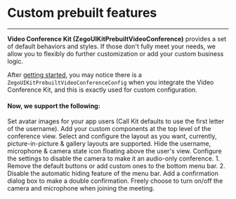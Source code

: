 # Custom prebuilt features

---

**Video Conference Kit (ZegoUIKitPrebuiltVideoConference)** provides a set of default behaviors and styles. If those don't fully meet your needs, we allow you to flexibly do further customization or add your custom business logic.

After [getting started](../02-Quick%20start.mdx), you may notice there is a `ZegoUIKitPrebuiltVideoConferenceConfig` when you integrate the Video Conference Kit, and this is exactly used for custom configuration.

#### Now, we support the following:


<CardGroup cols={2}>
    <Card title="Set avatar for users" href="./02-Set%20avatar%20for%20users.mdx">
      Set avatar images for your app users (Call Kit defaults to use the first letter of the username).
    </Card>
    <Card title="Add custom components to user view" href="./03-Add%20custom%20components%20to%20user%20view.mdx">
      Add your custom components at the top level of the conference view.
    </Card>
    <Card title="Configure layouts" href="./04-Configure%20video%20layouts.mdx">
      Select and configure the layout as you want, currently, picture-in-picture & gallery layouts are supported.
    </Card>
    <Card title="Hide components on the page" href="./05-Hide%20components.mdx">
      Hide the username, microphone & camera state icon floating above the user's view.
    </Card>
    <Card title="Implement an audio-only conference" href="./09-Implement%20an%20audio-only%20conference.mdx">
      Configure the settings to disable the camera to make it an audio-only conference.
    </Card>
    <Card title="Customize the menu bar" href="./06-Customize%20the%20menu%20bar.mdx">
      1. Remove the default buttons or add custom ones to the bottom menu bar.
      2. Disable the automatic hiding feature of the menu bar.
    </Card>
    <Card title="Set a leave confirmation dialog" href="./07-Set%20a%20leave%20confirmation%20dialog.mdx">
      Add a confirmation dialog box to make a double confirmation.
    </Card>
    <Card title="Turn off cam and mic when joining meeting" href="./08-Turn%20off%20cam%20and%20mic%20when%20joining%20meeting.mdx">
      Freely choose to turn on/off the camera and microphone when joining the meeting.
    </Card>
</CardGroup>
